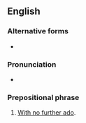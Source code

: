 ==English==

===Alternative forms===
* {{alter|en|without further to-do|without further to do}}

===Pronunciation===
* {{audio|en|En-au-without further ado.ogg|Audio (AU)}}

===Prepositional phrase===
{{head|en|prepositional phrase}}

# {{lb|en|idiomatic}} [[with no further ado|With no further ado]].